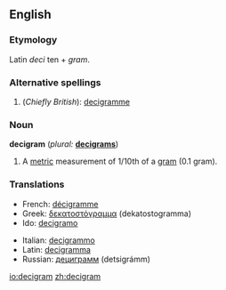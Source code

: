 ==English==

===Etymology===
Latin ''deci'' ten + ''gram''.

===Alternative spellings===
# (''Chiefly British''): [[decigramme]]

===Noun===
'''decigram'''  (''plural:'' '''[[decigrams]]''')
# A [[metric]] measurement of 1/10th of a [[gram]] (0.1 gram).

===Translations===
{{top}}
*French: [[décigramme]]
*Greek: [[δεκατοστόγραμμα]] (dekatostogramma)
*Ido: [[decigramo]]
{{mid}}
*Italian: [[decigrammo]] {{m}}
*Latin: [[decigramma]]
*Russian: [[дециграмм]] (detsigrámm) {{m}}

{{bottom}}

[[io:decigram]]
[[zh:decigram]]